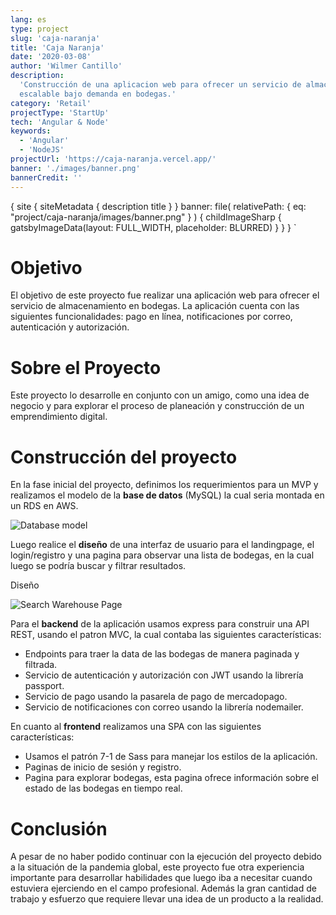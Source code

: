 ```yaml
---
lang: es
type: project
slug: 'caja-naranja'
title: 'Caja Naranja'
date: '2020-03-08'
author: 'Wilmer Cantillo'
description:
  'Construcción de una aplicacion web para ofrecer un servicio de almacenamiento
  escalable bajo demanda en bodegas.'
category: 'Retail'
projectType: 'StartUp'
tech: 'Angular & Node'
keywords:
  - 'Angular'
  - 'NodeJS'
projectUrl: 'https://caja-naranja.vercel.app/'
banner: './images/banner.png'
bannerCredit: ''
---
```


  {
    site {
      siteMetadata {
        description
        title
      }
    }
    banner: file(
      relativePath: { eq: "project/caja-naranja/images/banner.png" }
    ) {
      childImageSharp {
        gatsbyImageData(layout: FULL_WIDTH, placeholder: BLURRED)
      }
    }
  }
`

# Objetivo

<PAfterHeading>
  El objetivo de este proyecto fue realizar una aplicación web para ofrecer el
  servicio de almacenamiento en bodegas. La aplicación cuenta con las siguientes
  funcionalidades: pago en línea, notificaciones por correo, autenticación y
  autorización.
</PAfterHeading>

# Sobre el Proyecto

<PAfterHeading>
  Este proyecto lo desarrolle en conjunto con un amigo, como una idea de negocio
  y para explorar el proceso de planeación y construcción de un emprendimiento
  digital.
</PAfterHeading>

# Construcción del proyecto

<PAfterHeading>
  En la fase inicial del proyecto, definimos los requerimientos para un MVP y
  realizamos el modelo de la <b>base de datos</b> (MySQL) la cual seria montada
  en un RDS en AWS.
</PAfterHeading>

![Database model](./images/db-model.png)

Luego realice el **diseño** de una interfaz de usuario para el landingpage, el
login/registro y una pagina para observar una lista de bodegas, en la cual luego
se podría buscar y filtrar resultados.

<Link
  target="_blank"
  href="https://www.figma.com/file/1SAUghYzdS9fmC4LVDnCjh/caja-Naranja?node-id=0%3A1"
>
  <Badge
    variant="subtle"
    colorScheme="black"
    textTransform="capitalize"
    float="right"
    display="flex"
    alignItems="center"
  >
    <Text marginRight="0.4rem">Diseño</Text>
    <FaExternalLinkAlt />
  </Badge>
</Link>

![Search Warehouse Page](./images/search-warehouse.png)

Para el **backend** de la aplicación usamos express para construir una API REST,
usando el patron MVC, la cual contaba las siguientes características:

- Endpoints para traer la data de las bodegas de manera paginada y filtrada.
- Servicio de autenticación y autorización con JWT usando la librería passport.
- Servicio de pago usando la pasarela de pago de mercadopago.
- Servicio de notificaciones con correo usando la librería nodemailer.

En cuanto al **frontend** realizamos una SPA con las siguientes características:

- Usamos el patrón 7-1 de Sass para manejar los estilos de la aplicación.
- Paginas de inicio de sesión y registro.
- Pagina para explorar bodegas, esta pagina ofrece información sobre el estado
  de las bodegas en tiempo real.

# Conclusión

<PAfterHeading>
  A pesar de no haber podido continuar con la ejecución del proyecto debido a la
  situación de la pandemia global, este proyecto fue otra experiencia importante
  para desarrollar habilidades que luego iba a necesitar cuando estuviera
  ejerciendo en el campo profesional. Además la gran cantidad de trabajo y
  esfuerzo que requiere llevar una idea de un producto a la realidad.
</PAfterHeading>
